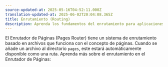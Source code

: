 ```yaml
---
source-updated-at: 2025-05-16T04:52:11.000Z
translation-updated-at: 2025-06-02T20:04:08.365Z
title: Enrutamiento (Routing)
description: Aprenda los fundamentos del enrutamiento para aplicaciones front-end con el Enrutador de Páginas (Pages Router).
---
```


El Enrutador de Páginas (Pages Router) tiene un sistema de enrutamiento basado en archivos que funciona con el concepto de páginas. Cuando se añade un archivo al directorio `pages`, este estará automáticamente disponible como una ruta. Aprenda más sobre el enrutamiento en el Enrutador de Páginas: